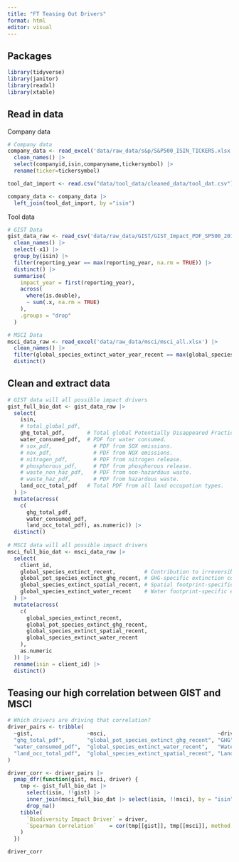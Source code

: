 ```yaml
---
title: "FT Teasing Out Drivers"
format: html
editor: visual
---
```


## Packages

```r
library(tidyverse)
library(janitor)
library(readxl)
library(xtable)
```

## Read in data

Company data

```r
# Company data
company_data <- read_excel('data/raw_data/s&p/S&P500_ISIN_TICKERS.xlsx') |> 
  clean_names() |> 
  select(companyid,isin,companyname,tickersymbol) |> 
  rename(ticker=tickersymbol)

tool_dat_import <- read.csv("data/tool_data/cleaned_data/tool_dat.csv") |> select(isin,sales)

company_data <- company_data |> 
  left_join(tool_dat_import, by ="isin")
```

Tool data

```r
# GIST Data
gist_data_raw <- read_csv('data/raw_data/GIST/GIST_Impact_PDF_SP500_2018_2022.csv') |>
  clean_names() |> 
  select(-x1) |>                              
  group_by(isin) |> 
  filter(reporting_year == max(reporting_year, na.rm = TRUE)) |>  
  distinct() |> 
  summarise(
    impact_year = first(reporting_year),       
    across(
      where(is.double),                        
      ~ sum(.x, na.rm = TRUE)
    ),
    .groups = "drop"
  )

# MSCI Data
msci_data_raw <- read_excel('data/raw_data/msci/msci_all.xlsx') |> 
  clean_names() |> 
  filter(global_species_extinct_water_year_recent == max(global_species_extinct_water_year_recent, na.rm = TRUE)) |> 
  distinct()
```

## Clean and extract data

```r
# GIST data will all possible impact drivers
gist_full_bio_dat <- gist_data_raw |> 
  select(
    isin, 
    # total_global_pdf,
    ghg_total_pdf,       # Total global Potentially Disappeared Fraction (PDF) due to the corporation's activities.
    water_consumed_pdf,  # PDF for water consumed. 
    # sox_pdf,             # PDF from SOX emissions.
    # nox_pdf,             # PDF from NOX emissions.
    # nitrogen_pdf,        # PDF from nitrogen release.
    # phosphorous_pdf,     # PDF from phosphorous release.
    # waste_non_haz_pdf,   # PDF from non-hazardous waste.
    # waste_haz_pdf,       # PDF from hazardous waste.
    land_occ_total_pdf   # Total PDF from all land occupation types.
  ) |> 
  mutate(across(
    c(
      ghg_total_pdf, 
      water_consumed_pdf,
      land_occ_total_pdf), as.numeric)) |> 
  distinct()
    
# MSCI data will all possible impact drivers
msci_full_bio_dat <- msci_data_raw |> 
  select(
    client_id, 
    global_species_extinct_recent,         # Contribution to irreversible extinction via spatial, water, GHG
    global_pot_species_extinct_ghg_recent, # GHG-specific extinction contribution
    global_species_extinct_spatial_recent, # Spatial footprint-specific extinction contribution
    global_species_extinct_water_recent    # Water footprint-specific extinction contribution 
  ) |> 
  mutate(across(
    c(
      global_species_extinct_recent,
      global_pot_species_extinct_ghg_recent,
      global_species_extinct_spatial_recent,
      global_species_extinct_water_recent
    ),
    as.numeric
  )) |> 
  rename(isin = client_id) |> 
  distinct() 
```

## Teasing our high correlation between GIST and MSCI

```r
# Which drivers are driving that correlation?
driver_pairs <- tribble(
  ~gist,                 ~msci,                                   ~driver,
  "ghg_total_pdf",       "global_pot_species_extinct_ghg_recent", "GHG",
  "water_consumed_pdf",  "global_species_extinct_water_recent",   "Water",
  "land_occ_total_pdf",  "global_species_extinct_spatial_recent", "Land"
)

driver_corr <- driver_pairs |>
  pmap_dfr(function(gist, msci, driver) {
    tmp <- gist_full_bio_dat |>
      select(isin, !!gist) |>
      inner_join(msci_full_bio_dat |> select(isin, !!msci), by = "isin") |>
      drop_na()
    tibble(
      `Biodiversity Impact Driver` = driver,
      `Spearman Correlation`    = cor(tmp[[gist]], tmp[[msci]], method = "spearman")
    )
  })

driver_corr
```

